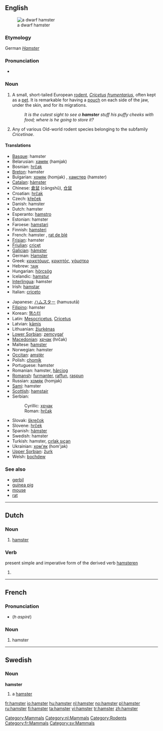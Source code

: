 {{see|Hamster|hámster|hàmster|ħamster}}
{{wikipedia}}
==English==
[[Image:Hamster_057eue.jpg|thumb|right|thumb|a dwarf hamster]]

===Etymology===
German ''[[Hamster]]''

===Pronunciation===
* {{IPA|/'hæmstəɽ/}}

===Noun===
{{en-noun}}

# A small, short-tailed European [[rodent]], ''[[Cricetus]] [[frumentarius]]'', often kept as a [[pet]]. It is remarkable for having a [[pouch]] on each side of the jaw, under the skin, and for its migrations.
#: ''It is the cutest sight to see a '''hamster''' stuff his puffy cheeks with food; where is he going to store it?''
# {{context|zoology}} Any of various Old-world rodent species belonging to the subfamily ''Cricetinae''.

====Translations====
{{top}}
* [[Basque]]: hamster
* Belarusian: [[хамяк]] (hamjak)
* Bosnian: [[hrčak]] {{m}}
* [[Breton]]: hamster
* Bulgarian: [[хомяк]] (homjak) {{m}}, [[хамстер]] (hamster) {{m}}
* [[Catalan]]: [[hàmster]] {{m}}
* Chinese: [[倉鼠]] (cāngshǔ), [[仓鼠]]
* Croatian: [[hrčak]] {{m}}
* Czech: [[křeček]] {{m}}
* Danish: hamster
* Dutch: hamster {{m}}
* Esperanto: [[hamstro]]
* Estonian: hamster
* Faroese: [[hamstari]]
* Finnish: [[hamsteri]]
* French: hamster {{m}}, [[rat de blé]] {{m}}
* [[Frisian]]: hamster
* [[Friulian]]: [[cricęt]]
* [[Galician]]: [[hámster]]
* German: [[Hamster]] {{m}}
* Greek: [[κρικετόμυς]], [[κρικητός]], [[χάμστερ]] {{f}}
* Hebrew: [[אוגר]]
* Hungarian: [[hörcsög]]
* Icelandic: [[hamstur]]
* [[Interlingua]]: hamster
* Irish: [[hamstar]]
* Italian: [[criceto]] {{m}}
{{mid}}
* Japanese: [[ハムスター]] (hamusutā)
* [[Filipino]]: hamster
* Korean: [[햄스터]]
* Latin: [[Mesocricetus]], [[Cricetus]]<!-- move if these are scientific names only -->
* Latvian: [[kāmis]]
* Lithuanian: [[žiurkėnas]]
* [[Lower Sorbian]]: [[zemcygaŕ]]
* [[Macedonian]]: [[хрчак]] (hrčak) {{m}}
* Maltese: [[ħamster]]
* Norwegian: hamster {{m}}
* [[Occitan]]: [[amstèr]]
* Polish: [[chomik]] {{m}}
* Portuguese: hamster {{m}}
* Romanian: hamster, [[hârciog]]
* [[Romansh]]: [[furmanter]], [[raffun]], [[raspun]]
* Russian: [[хомяк]] (homjak) {{n}}
* [[Sami]]: hamster
* [[Scottish]]: [[hamstair]]
* Serbian:
*: Cyrillic: [[хрчак]] {{m}}
*: Roman: [[hrčak]] {{m}}
* Slovak: [[škrečok]]
* Slovene: [[hrček]] {{m}}
* Spanish: [[hámster]] {{m}}
* Swedish: hamster
* Turkish: hamster, [[cırlak sıçan]]
* Ukrainian: [[хом'як]] (hom'jak) {{m}}
* [[Upper Sorbian]]: [[žurk]]
* Welsh: [[bochdew]]
{{bottom}}

===See also===
* [[gerbil]]
* [[guinea pig]]
* [[mouse]]
* [[rat]]

[[Category:Mammals]]

----

==Dutch==

===Noun===
{{nl-noun|hamsters|hamstertje}} {{m}}

# [[#English|hamster]]

===Verb===
present simple and imperative form of the derived verb [[hamsteren]]

# {{defn|Dutch}}

[[Category:nl:Mammals]]

----

==French==

===Pronunciation===
* {{SAMPA|/amstER/}} (''h aspiré'')

===Noun===
{{fr-noun|m}}

# hamster

[[Category:Rodents]]
[[Category:fr:Mammals]]

----

==Swedish==

===Noun===
{{sv-noun-irreg-c|2=hamstern|3=hamstrar}}
'''hamster''' {{c}}

# a [[#English|hamster]]

[[Category:sv:Mammals]]

[[fr:hamster]]
[[io:hamster]]
[[hu:hamster]]
[[nl:hamster]]
[[no:hamster]]
[[pl:hamster]]
[[ru:hamster]]
[[fi:hamster]]
[[ta:hamster]]
[[vi:hamster]]
[[tr:hamster]]
[[zh:hamster]]